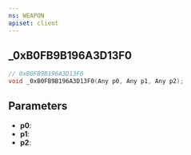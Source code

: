 ```yaml
---
ns: WEAPON
apiset: client
---
```

## _0xB0FB9B196A3D13F0

```c
// 0xB0FB9B196A3D13F0
void _0xB0FB9B196A3D13F0(Any p0, Any p1, Any p2);
```


## Parameters
* **p0**:
* **p1**:
* **p2**: